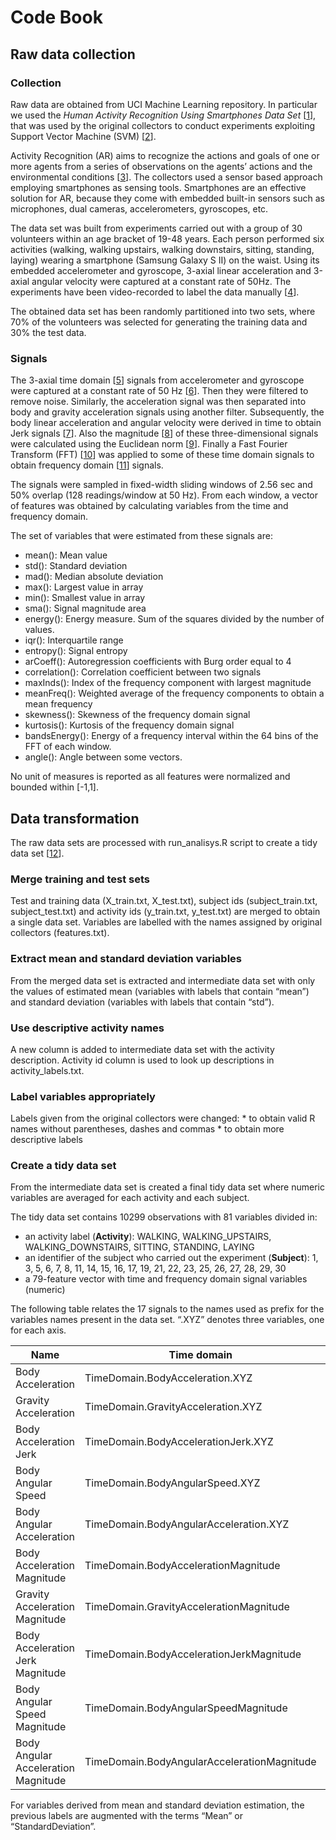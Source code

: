 Code Book
========

Raw data collection
-------------------

### Collection

Raw data are obtained from UCI Machine Learning repository. In particular we used
the *Human Activity Recognition Using Smartphones Data Set* [[1](#uci-har)],
that was used by the original collectors to conduct experiments exploiting
Support Vector Machine (SVM) [[2](#har-smart)].

Activity Recognition (AR) aims to recognize the actions and goals of one or more agents
from a series of observations on the agents' actions and the environmental conditions
[[3](#activity-recognition)]. The collectors used a sensor based approach employing
smartphones as sensing tools. Smartphones are an effective solution for AR, because
they come with embedded built-in sensors such as microphones, dual cameras, accelerometers,
gyroscopes, etc.

The data set was built from experiments carried out with a group of 30 volunteers
within an age bracket of 19-48 years. Each person performed six activities
(walking, walking upstairs, walking downstairs, sitting, standing, laying)
wearing a smartphone (Samsung Galaxy S II) on the waist. Using its embedded
accelerometer and gyroscope, 3-axial linear acceleration and 3-axial angular velocity
were captured at a constant rate of 50Hz. The experiments have been video-recorded
to label the data manually [[4](#har-smart2)].

The obtained data set has been randomly partitioned into two sets, where 70% of
the volunteers was selected for generating the training data and 30% the test data.

### Signals

The 3-axial time domain [[5](#time-domain)] signals from accelerometer and gyroscope
were captured at a constant rate of 50 Hz [[6](#hertz)]. Then they were filtered
to remove noise.
Similarly, the acceleration signal was then separated into body and gravity
acceleration signals using another filter.
Subsequently, the body linear acceleration and angular velocity were derived in time
to obtain Jerk signals [[7](#jerk)]. Also the magnitude [[8](#magnitude)] of these
three-dimensional signals were calculated using the Euclidean norm [[9](#euclidean-norm)]. 
Finally a Fast Fourier Transform (FFT) [[10](#fft)] was applied to some of these
time domain signals to obtain frequency domain [[11](#freq-domain)] signals.

The signals were sampled in fixed-width sliding windows of 2.56 sec and 50% 
overlap (128 readings/window at 50 Hz).
From each window, a vector of features was obtained by calculating variables
from the time and frequency domain.

The set of variables that were estimated from these signals are: 

*  mean(): Mean value
*  std(): Standard deviation
*  mad(): Median absolute deviation 
*  max(): Largest value in array
*  min(): Smallest value in array
*  sma(): Signal magnitude area
*  energy(): Energy measure. Sum of the squares divided by the number of values. 
*  iqr(): Interquartile range 
*  entropy(): Signal entropy
*  arCoeff(): Autoregression coefficients with Burg order equal to 4
*  correlation(): Correlation coefficient between two signals
*  maxInds(): Index of the frequency component with largest magnitude
*  meanFreq(): Weighted average of the frequency components to obtain a mean frequency
*  skewness(): Skewness of the frequency domain signal 
*  kurtosis(): Kurtosis of the frequency domain signal 
*  bandsEnergy(): Energy of a frequency interval within the 64 bins of the FFT
   of each window.
*  angle(): Angle between some vectors.

No unit of measures is reported as all features were normalized and bounded
within [-1,1].

Data transformation
-------------------

The raw data sets are processed with run_analisys.R script to create a tidy data
set [[12](#tidy-dataset)].

### Merge training and test sets

Test and training data (X_train.txt, X_test.txt), subject ids (subject_train.txt,
subject_test.txt) and activity ids (y_train.txt, y_test.txt) are merged to obtain
a single data set. Variables are labelled with the names assigned by original
collectors (features.txt).

### Extract mean and standard deviation variables

From the merged data set is extracted and intermediate data set with only the
values of estimated mean (variables with labels that contain "mean") and standard
deviation (variables with labels that contain "std").

### Use descriptive activity names

A new column is added to intermediate data set with the activity description.
Activity id column is used to look up descriptions in activity_labels.txt.

### Label variables appropriately

Labels given from the original collectors were changed:
* to obtain valid R names without parentheses, dashes and commas
* to obtain more descriptive labels

### Create a tidy data set

From the intermediate data set is created a final tidy data set where numeric
variables are averaged for each activity and each subject.

The tidy data set contains 10299 observations with 81 variables divided in:

*  an activity label (__Activity__): WALKING, WALKING_UPSTAIRS, WALKING_DOWNSTAIRS, SITTING, STANDING, LAYING
*  an identifier of the subject who carried out the experiment (__Subject__):
   1, 3, 5, 6, 7, 8, 11, 14, 15, 16, 17, 19, 21, 22, 23, 25, 26, 27, 28, 29, 30
*  a 79-feature vector with time and frequency domain signal variables (numeric)

The following table relates the 17 signals to the names used as prefix for the
variables names present in the data set. ".XYZ" denotes three variables, one for each axis.

Name                                  | Time domain                                 | Frequency domain
------------------------------------- | ------------------------------------------- | ------------------------------------------------
Body Acceleration                     | TimeDomain.BodyAcceleration.XYZ             | FrequencyDomain.BodyAcceleration.XYZ
Gravity Acceleration                  | TimeDomain.GravityAcceleration.XYZ          |
Body Acceleration Jerk                | TimeDomain.BodyAccelerationJerk.XYZ         | FrequencyDomain.BodyAccelerationJerk.XYZ
Body Angular Speed                    | TimeDomain.BodyAngularSpeed.XYZ             | FrequencyDomain.BodyAngularSpeed.XYZ
Body Angular Acceleration             | TimeDomain.BodyAngularAcceleration.XYZ      |
Body Acceleration Magnitude           | TimeDomain.BodyAccelerationMagnitude        | FrequencyDomain.BodyAccelerationMagnitude
Gravity Acceleration Magnitude        | TimeDomain.GravityAccelerationMagnitude     |
Body Acceleration Jerk Magnitude      | TimeDomain.BodyAccelerationJerkMagnitude    | FrequencyDomain.BodyAccelerationJerkMagnitude
Body Angular Speed Magnitude          | TimeDomain.BodyAngularSpeedMagnitude        | FrequencyDomain.BodyAngularSpeedMagnitude
Body Angular Acceleration Magnitude   | TimeDomain.BodyAngularAccelerationMagnitude | FrequencyDomain.BodyAngularAccelerationMagnitude

For variables derived from mean and standard deviation estimation, the previous labels
are augmented with the terms "Mean" or "StandardDeviation".